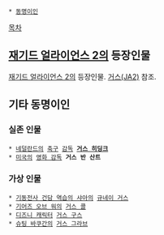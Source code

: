  * [[동명이인]]

[[목차]]

== [[재기드 얼라이언스 2]]의 등장인물 ==
[[재기드 얼라이언스 2]]의 등장인물. [[거스(JA2)]] 참조.

== 기타 동명이인 ==

=== 실존 인물 ===
 * [[네덜란드]]의 [[축구]] [[감독]] '''[[거스 히딩크]]'''
 * [[미국]]의 [[영화 감독]] '''거스 반 산트''' 

=== 가상 인물 ===
 * [[기동전사 건담 역습의 샤아]]의 [[규네이 거스]]
 * [[기어즈 오브 워]]의 [[거스 콜]]
 * [[디즈니 캐릭터]] [[거스 구스]]
 * [[슈팅 바쿠간]]의 [[거스 그라브]]
